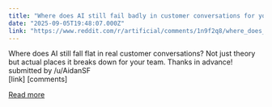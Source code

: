 ```yaml
---
title: "Where does AI still fail badly in customer conversations for you?"
date: "2025-09-05T19:48:07.000Z"
link: "https://www.reddit.com/r/artificial/comments/1n9f2q8/where_does_ai_still_fail_badly_in_customer/"
---
```


Where does AI still fall flat in real customer conversations? Not just theory but actual places it breaks down for your team. Thanks in advance! 
    submitted by    /u/AidanSF  
 [link]   [comments]

[Read more](https://www.reddit.com/r/artificial/comments/1n9f2q8/where_does_ai_still_fail_badly_in_customer/)
